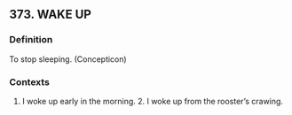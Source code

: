 ## 373. WAKE UP
### Definition
To stop sleeping. (Concepticon)

### Contexts
1. I woke up early in the morning. 2. I woke up from the rooster’s crawing.

